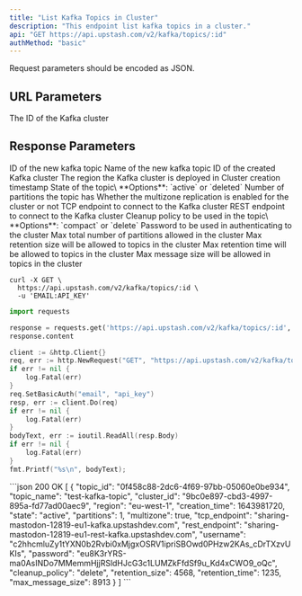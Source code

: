 ```yaml
---
title: "List Kafka Topics in Cluster"
description: "This endpoint list kafka topics in a cluster."
api: "GET https://api.upstash.com/v2/kafka/topics/:id"
authMethod: "basic"
---
```


<Note>
Request parameters should be encoded as JSON.
</Note>

## URL Parameters
<ParamField body="ID" type="string" required>
The ID of the Kafka cluster
</ParamField>

## Response Parameters
<ResponseField name="topic_id" type="string">
ID of the new kafka topic
</ResponseField>
<ResponseField name="topic_name" type="string">
Name of the new kafka topic
</ResponseField>
<ResponseField name="cluster_id" type="string">
ID of the created Kafka cluster
</ResponseField>
<ResponseField name="region" type="string">
The region the Kafka cluster is deployed in
</ResponseField>
<ResponseField name="creation_time" type="int">
Cluster creation timestamp
</ResponseField>
<ResponseField name="state" type="string">
State of the topic\
**Options**: `active` or `deleted`
</ResponseField>
<ResponseField name="partitions" type="int">
Number of partitions the topic has
</ResponseField>
<ResponseField name="multizone" type="boolean">
Whether the multizone replication is enabled for the cluster or not
</ResponseField>
<ResponseField name="tcp_endpoint" type="string">
TCP endpoint to connect to the Kafka cluster
</ResponseField>
<ResponseField name="rest_endpoint" type="string">
REST endpoint to connect to the Kafka cluster
</ResponseField>
<ResponseField name="username" type="string">
Cleanup policy to be used in the topic\
**Options**: `compact` or `delete`
</ResponseField>
<ResponseField name="password" type="string">
Password to be used in authenticating to the cluster
</ResponseField>
<ResponseField name="cleanup_policy" type="int">
Max total number of partitions allowed in the cluster
</ResponseField>
<ResponseField name="max_retention_size" type="int">
Max retention size will be allowed to topics in the cluster
</ResponseField>
<ResponseField name="max_retention_time" type="int">
Max retention time will be allowed to topics in the cluster
</ResponseField>
<ResponseField name="max_message_size" type="int">
Max message size will be allowed in topics in the cluster
</ResponseField>



<RequestExample>


```shell curl
curl -X GET \
  https://api.upstash.com/v2/kafka/topics/:id \
  -u 'EMAIL:API_KEY'
```

```python Python
import requests

response = requests.get('https://api.upstash.com/v2/kafka/topics/:id', auth=('EMAIL', 'API_KEY'))
response.content
```

```go Go
client := &http.Client{}
req, err := http.NewRequest("GET", "https://api.upstash.com/v2/kafka/topics/:id", nil)
if err != nil {
    log.Fatal(err)
}
req.SetBasicAuth("email", "api_key")
resp, err := client.Do(req)
if err != nil {
    log.Fatal(err)
}
bodyText, err := ioutil.ReadAll(resp.Body)
if err != nil {
    log.Fatal(err)
}
fmt.Printf("%s\n", bodyText);
```


</RequestExample>

<ResponseExample>
```json 200 OK
[
    {
        "topic_id": "0f458c88-2dc6-4f69-97bb-05060e0be934",
        "topic_name": "test-kafka-topic",
        "cluster_id": "9bc0e897-cbd3-4997-895a-fd77ad00aec9",
        "region": "eu-west-1",
        "creation_time": 1643981720,
        "state": "active",
        "partitions": 1,
        "multizone": true,
        "tcp_endpoint": "sharing-mastodon-12819-eu1-kafka.upstashdev.com",
        "rest_endpoint": "sharing-mastodon-12819-eu1-rest-kafka.upstashdev.com",
        "username": "c2hhcmluZy1tYXN0b2Rvbi0xMjgxOSRV1ipriSBOwd0PHzw2KAs_cDrTXzvUKIs",
        "password": "eu8K3rYRS-ma0AsINDo7MMemmHjjRSldHJcG3c1LUMZkFfdSf9u_Kd4xCWO9_oQc",
        "cleanup_policy": "delete",
        "retention_size": 4568,
        "retention_time": 1235,
        "max_message_size": 8913
    }
]
```
</ResponseExample>
